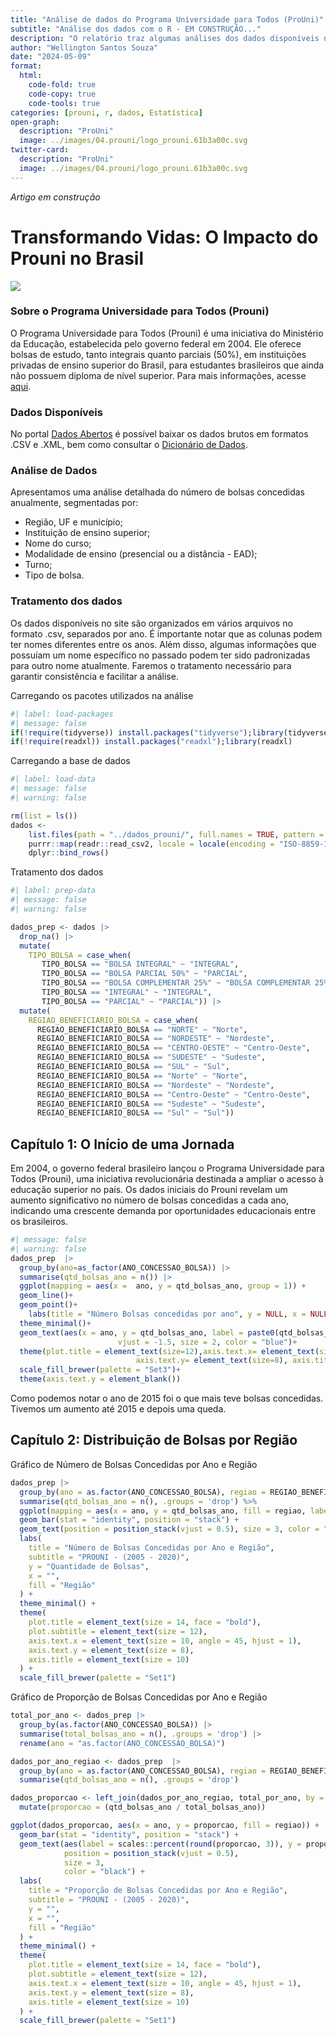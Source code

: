 ```yaml
---
title: "Análise de dados do Programa Universidade para Todos (ProUni)"
subtitle: "Análise dos dados com o R - EM CONSTRUÇÃO..."
description: "O relatório traz algumas análises dos dados disponíveis no portal Dados Abertos"
author: "Wellington Santos Souza"
date: "2024-05-09"
format: 
  html:
    code-fold: true
    code-copy: true
    code-tools: true
categories: [prouni, r, dados, Estatística]
open-graph:
  description: "ProUni"
  image: ../images/04.prouni/logo_prouni.61b3a00c.svg
twitter-card:
  description: "ProUni"
  image: ../images/04.prouni/logo_prouni.61b3a00c.svg
---
```


*Artigo em construção*

# Transformando Vidas: O Impacto do Prouni no Brasil

![](../images/04.prouni/logo_prouni.svg){fig-alt="ProUni" fig-title="ProUni" }

### Sobre o Programa Universidade para Todos (Prouni)

O Programa Universidade para Todos (Prouni) é uma iniciativa do Ministério da Educação, estabelecida pelo governo federal em 2004. Ele oferece bolsas de estudo, tanto integrais quanto parciais (50%), em instituições privadas de ensino superior do Brasil, para estudantes brasileiros que ainda não possuem diploma de nível superior. Para mais informações, acesse  [aqui](https://acessounico.mec.gov.br/prouni/duvidas#o-prouni).

### Dados Disponíveis

No portal [Dados Abertos](https://dadosabertos.mec.gov.br/prouni) é possível baixar os dados brutos em formatos .CSV e .XML, bem como consultar o [Dicionário de Dados](https://dadosabertos.mec.gov.br/images/pdf/dicionario-prouni-20161222.pdf). 

### Análise de Dados

Apresentamos uma análise detalhada do número de bolsas concedidas anualmente, segmentadas por:

- Região, UF e município;
- Instituição de ensino superior;
- Nome do curso;
- Modalidade de ensino (presencial ou a distância - EAD);
- Turno;
- Tipo de bolsa.

### Tratamento dos dados

Os dados disponíveis no site são organizados em vários arquivos no formato .csv, separados por ano. É importante notar que as colunas podem ter nomes diferentes entre os anos. Além disso, algumas informações que possuíam um nome específico no passado podem ter sido padronizadas para outro nome atualmente. Faremos o tratamento necessário para garantir consistência e facilitar a análise.

Carregando os pacotes utilizados na análise
```r
#| label: load-packages
#| message: false
if(!require(tidyverse)) install.packages("tidyverse");library(tidyverse)
if(!require(readxl)) install.packages("readxl");library(readxl)
```

Carregando a base de dados
```r
#| label: load-data
#| message: false
#| warning: false

rm(list = ls())
dados <-
    list.files(path = "../dados_prouni/", full.names = TRUE, pattern = ".csv" ) |> 
    purrr::map(readr::read_csv2, locale = locale(encoding = "ISO-8859-1"))  |> 
    dplyr::bind_rows()
```

Tratamento dos dados
```r
#| label: prep-data
#| message: false
#| warning: false

dados_prep <- dados |> 
  drop_na() |> 
  mutate(
    TIPO_BOLSA = case_when(
       TIPO_BOLSA == "BOLSA INTEGRAL" ~ "INTEGRAL",
       TIPO_BOLSA == "BOLSA PARCIAL 50%" ~ "PARCIAL",
       TIPO_BOLSA == "BOLSA COMPLEMENTAR 25%" ~ "BOLSA COMPLEMENTAR 25%",
       TIPO_BOLSA == "INTEGRAL" ~ "INTEGRAL",
       TIPO_BOLSA == "PARCIAL" ~ "PARCIAL")) |> 
  mutate(
    REGIAO_BENEFICIARIO_BOLSA = case_when(
      REGIAO_BENEFICIARIO_BOLSA == "NORTE" ~ "Norte",
      REGIAO_BENEFICIARIO_BOLSA == "NORDESTE" ~ "Nordeste",
      REGIAO_BENEFICIARIO_BOLSA == "CENTRO-OESTE" ~ "Centro-Oeste",
      REGIAO_BENEFICIARIO_BOLSA == "SUDESTE" ~ "Sudeste",
      REGIAO_BENEFICIARIO_BOLSA == "SUL" ~ "Sul",
      REGIAO_BENEFICIARIO_BOLSA == "Norte" ~ "Norte",
      REGIAO_BENEFICIARIO_BOLSA == "Nordeste" ~ "Nordeste",
      REGIAO_BENEFICIARIO_BOLSA == "Centro-Oeste" ~ "Centro-Oeste",
      REGIAO_BENEFICIARIO_BOLSA == "Sudeste" ~ "Sudeste",
      REGIAO_BENEFICIARIO_BOLSA == "Sul" ~ "Sul"))
```

## Capítulo 1: O Início de uma Jornada

Em 2004, o governo federal brasileiro lançou o Programa Universidade para Todos (Prouni), uma iniciativa revolucionária destinada a ampliar o acesso à educação superior no país. Os dados iniciais do Prouni revelam um aumento significativo no número de bolsas concedidas a cada ano, indicando uma crescente demanda por oportunidades educacionais entre os brasileiros.

```r
#| message: false
#| warning: false
dados_prep  |> 
  group_by(ano=as_factor(ANO_CONCESSAO_BOLSA)) |> 
  summarise(qtd_bolsas_ano = n()) |> 
  ggplot(mapping = aes(x =  ano, y = qtd_bolsas_ano, group = 1)) +
  geom_line()+
  geom_point()+
    labs(title = "Número Bolsas concedidas por ano", y = NULL, x = NULL, subtitle = "PROUNI - (2005 - 2020)") + 
  theme_minimal()+
  geom_text(aes(x = ano, y = qtd_bolsas_ano, label = paste0(qtd_bolsas_ano)),
                        vjust = -1.5, size = 2, color = "blue")+
  theme(plot.title = element_text(size=12),axis.text.x= element_text(size=),
                            axis.text.y= element_text(size=8), axis.title=element_text(size=6))+
  scale_fill_brewer(palette = "Set3")+ 
  theme(axis.text.y = element_blank())
```
Como podemos notar o ano de 2015 foi o que mais teve bolsas concedidas. Tivemos um aumento até 2015 e depois uma queda.

## Capítulo 2: Distribuição de Bolsas por Região

Gráfico de Número de Bolsas Concedidas por Ano e Região
```r
dados_prep |> 
  group_by(ano = as.factor(ANO_CONCESSAO_BOLSA), regiao = REGIAO_BENEFICIARIO_BOLSA) |> 
  summarise(qtd_bolsas_ano = n(), .groups = 'drop') %>%
  ggplot(mapping = aes(x = ano, y = qtd_bolsas_ano, fill = regiao, label = qtd_bolsas_ano)) +
  geom_bar(stat = "identity", position = "stack") +
  geom_text(position = position_stack(vjust = 0.5), size = 3, color = "white") +
  labs(
    title = "Número de Bolsas Concedidas por Ano e Região", 
    subtitle = "PROUNI - (2005 - 2020)", 
    y = "Quantidade de Bolsas", 
    x = "",
    fill = "Região"
  ) + 
  theme_minimal() +
  theme(
    plot.title = element_text(size = 14, face = "bold"),
    plot.subtitle = element_text(size = 12),
    axis.text.x = element_text(size = 10, angle = 45, hjust = 1),
    axis.text.y = element_text(size = 8),
    axis.title = element_text(size = 10)
  ) +
  scale_fill_brewer(palette = "Set1")
```

Gráfico de Proporção de Bolsas Concedidas por Ano e Região
```r
total_por_ano <- dados_prep |> 
  group_by(as.factor(ANO_CONCESSAO_BOLSA)) |> 
  summarise(total_bolsas_ano = n(), .groups = 'drop') |> 
  rename(ano = "as.factor(ANO_CONCESSAO_BOLSA)")

dados_por_ano_regiao <- dados_prep  |> 
  group_by(ano = as.factor(ANO_CONCESSAO_BOLSA), regiao = REGIAO_BENEFICIARIO_BOLSA)  |> 
  summarise(qtd_bolsas_ano = n(), .groups = 'drop')

dados_proporcao <- left_join(dados_por_ano_regiao, total_por_ano, by = "ano")  |> 
  mutate(proporcao = (qtd_bolsas_ano / total_bolsas_ano))

ggplot(dados_proporcao, aes(x = ano, y = proporcao, fill = regiao)) +
  geom_bar(stat = "identity", position = "stack") +
  geom_text(aes(label = scales::percent(round(proporcao, 3)), y = proporcao), 
            position = position_stack(vjust = 0.5), 
            size = 3, 
            color = "black") +  
  labs(
    title = "Proporção de Bolsas Concedidas por Ano e Região", 
    subtitle = "PROUNI - (2005 - 2020)", 
    y = "",
    x = "",
    fill = "Região"
  ) + 
  theme_minimal() +
  theme(
    plot.title = element_text(size = 14, face = "bold"),
    plot.subtitle = element_text(size = 12),
    axis.text.x = element_text(size = 10, angle = 45, hjust = 1),
    axis.text.y = element_text(size = 8),
    axis.title = element_text(size = 10)
  ) +
  scale_fill_brewer(palette = "Set1")

```



